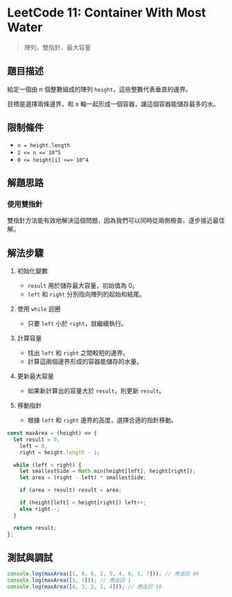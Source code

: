 # LeetCode 11: Container With Most Water

> 陣列、雙指針、最大容量

## 題目描述

給定一個由 n 個整數組成的陣列 `height`，這些整數代表垂直的邊界。

目標是選擇兩條邊界，和 x 軸一起形成一個容器，讓這個容器能儲存最多的水。

## 限制條件

- `n = height.length`
- `2 <= n <= 10^5`
- `0 <= height[i] <=> 10^4`

## 解題思路

### 使用雙指針

雙指針方法能有效地解決這個問題，因為我們可以同時從兩側檢查，逐步接近最佳解。

## 解法步驟

1. 初始化變數

   - `result` 用於儲存最大容量，初始值為 0。
   - `left` 和 `right` 分別指向陣列的起始和結尾。

2. 使用 `while` 迴圈

   - 只要 `left` 小於 `right`，就繼續執行。

3. 計算容量

   - 找出 `left` 和 `right` 之間較短的邊界。
   - 計算這兩個邊界形成的容器能儲存的水量。

4. 更新最大容量

   - 如果新計算出的容量大於 `result`，則更新 `result`。

5. 移動指針
   - 根據 `left` 和 `right` 邊界的高度，選擇合適的指針移動。

```javascript
const maxArea = (height) => {
  let result = 0,
    left = 0,
    right = height.length - 1;

  while (left < right) {
    let smallestSide = Math.min(height[left], height[right]);
    let area = (right - left) * smallestSide;

    if (area > result) result = area;

    if (height[left] < height[right]) left++;
    else right--;
  }

  return result;
};
```

## 測試與調試

```javascript
console.log(maxArea([1, 8, 6, 2, 5, 4, 8, 3, 7])); // 應返回 49
console.log(maxArea([1, 1])); // 應返回 1
console.log(maxArea([4, 3, 2, 1, 4])); // 應返回 16
```
